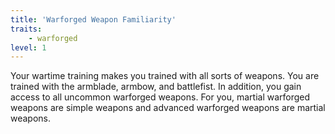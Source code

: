 ```yaml
---
title: 'Warforged Weapon Familiarity'
traits:
    - warforged
level: 1
---
```


Your wartime training makes you trained with all sorts of weapons. You are trained with the armblade, armbow, and battlefist. In addition, you gain access to all uncommon warforged weapons. For you, martial warforged weapons are simple weapons and advanced warforged weapons are martial weapons.